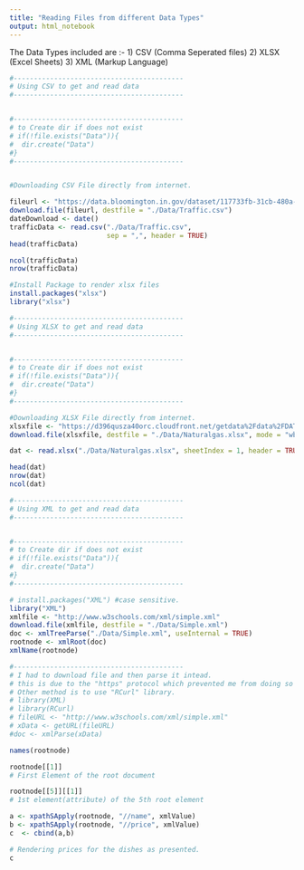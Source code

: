 ```yaml
---
title: "Reading Files from different Data Types"
output: html_notebook
---
```


The Data Types included are :- 
1) CSV (Comma Seperated files)
2) XLSX (Excel Sheets)
3) XML (Markup Language)
```r
#------------------------------------------
# Using CSV to get and read data
#------------------------------------------


#------------------------------------------
# to Create dir if does not exist
# if(!file.exists("Data")){
#  dir.create("Data")
#}
#------------------------------------------


#Downloading CSV File directly from internet.

fileurl <- "https://data.bloomington.in.gov/dataset/117733fb-31cb-480a-8b30-fbf425a690cd/resource/8673744e-53f2-42d1-9d05-4e412bd55c94/download/monroe-county-crash-data2003-to-2015.csv"
download.file(fileurl, destfile = "./Data/Traffic.csv")
dateDownload <- date()
trafficData <- read.csv("./Data/Traffic.csv",
                        sep = ",", header = TRUE)
head(trafficData)

```
```r
ncol(trafficData)
nrow(trafficData)
```
```r
#Install Package to render xlsx files
install.packages("xlsx")
library("xlsx")
```

```r
#------------------------------------------
# Using XLSX to get and read data
#------------------------------------------


#------------------------------------------
# to Create dir if does not exist
# if(!file.exists("Data")){
#  dir.create("Data")
#}
#------------------------------------------
```


```r
#Downloading XLSX File directly from internet.
xlsxfile <- "https://d396qusza40orc.cloudfront.net/getdata%2Fdata%2FDATA.gov_NGAP.xlsx"
download.file(xlsxfile, destfile = "./Data/Naturalgas.xlsx", mode = "wb")

```
```r
dat <- read.xlsx("./Data/Naturalgas.xlsx", sheetIndex = 1, header = TRUE)
```
```r
head(dat)
nrow(dat)
ncol(dat)
```
```r
#------------------------------------------
# Using XML to get and read data
#------------------------------------------


#------------------------------------------
# to Create dir if does not exist
# if(!file.exists("Data")){
#  dir.create("Data")
#}
#------------------------------------------

# install.packages("XML") #case sensitive.
library("XML")
xmlfile <- "http://www.w3schools.com/xml/simple.xml"
download.file(xmlfile, destfile = "./Data/Simple.xml")
doc <- xmlTreeParse("./Data/Simple.xml", useInternal = TRUE)
rootnode <- xmlRoot(doc)
xmlName(rootnode)

#------------------------------------------
# I had to download file and then parse it intead.
# this is due to the "https" protocol which prevented me from doing so 
# Other method is to use "RCurl" library.
# library(XML)
# library(RCurl)
# fileURL <- "http://www.w3schools.com/xml/simple.xml"
# xData <- getURL(fileURL)
#doc <- xmlParse(xData)
```
```r
names(rootnode)
```
```r
rootnode[[1]]
# First Element of the root document
```
```r
rootnode[[5]][[1]]
# 1st element(attribute) of the 5th root element
```
```r
a <- xpathSApply(rootnode, "//name", xmlValue)
b <- xpathSApply(rootnode, "//price", xmlValue)
c  <- cbind(a,b)

# Rendering prices for the dishes as presented. 
c
```


